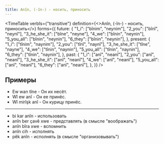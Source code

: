 ```yaml
---
title: Anîn, (-în-) - носить, приносить
---
```


<TimeTable
  verbIs={"transitive"}
  definition={<>Anîn, (-în-) - <Vt/> носить, приносить</>}
  forms={{
    future: {
      "1_i": ["bînim", "neynim"],
      "2_you": ["bînî", "neynî"],
      "3_he_she_it": ["bîne", "neyne"],
      "4_we": ["bînin", "neynin"],
      "5_you_all": ["bînin", "neynin"],
      "6_they": ["bînin", "neynin"],
    },
    present: {
      "1_i": ["tînim", "naynim"],
      "2_you": ["tînî", "naynî"],
      "3_he_she_it": ["tîne", "nayne"],
      "4_we": ["tînin", "naynin"],
      "5_you_all": ["tînin", "naynin"],
      "6_they": ["tînin", "naynin"],
    },
    past: {
      "1_i": ["anî", "neanî"],
      "2_you": ["anî", "neanî"],
      "3_he_she_it": ["anî", "neanî"],
      "4_we": ["anî", "neanî"],
      "5_you_all": ["anî", "neanî"],
      "6_they": ["anî", "neanî"],
    },
  }}
/>

## Примеры

* Ew wan tîne - Он их несёт.
* Wî ew anî - Он ее принёс.
* Wî mirîşk anî - Он курицу принёс.

---

* bi kar anîn - использовать
* anîn ber çavê xwe - представлять (в смысле "воображать")
* anîn bîra xwe - вспомнить
* anîn cih - исполнять
* pêk anîn - исполнять (в смысле "организовывать")
